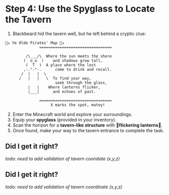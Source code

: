 # Step 4: Use the Spyglass to Locate the Tavern
1. Blackbeard hid the tavern well, but he left behind a cryptic clue:

```
🏴‍☠️ Ye Olde Pirates' Map 🏴‍☠️
               ================================
                    
         /\___/\  Where the sun meets the shore
        (  o_o  )    and shadows grow tall,
         (  T  )  A place where the lost
        ,-."-"-.      come to drink and recall.
       /  |   |  \
      /   |   |   \  To find your way, 
                      seek through the glass,
          |   |    Where lanterns flicker,
          |___|      and echoes of past.
          
               ================================
                    X marks the spot, matey!
```

2. Enter the Minecraft world and explore your surroundings.
3. Equip your **spyglass** (provided in your inventory).
4. Scan the horizon for a **tavern-like structure** with 🏮**flickering lanterns**🏮.
5. Once found, make your way to the tavern entrance to complete the task.


## Did I get it right?
_todo: need to add validation of tavern cooridate (x,y,z)_

## Did I get it right?
_todo: need to add validation of tavern coordinate (x,y,z)_